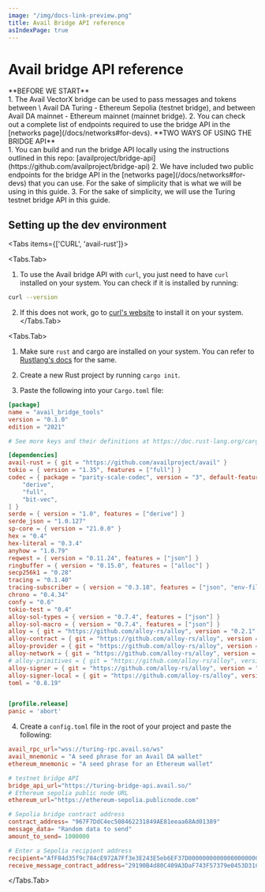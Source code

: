 ```yaml
---
image: "/img/docs-link-preview.png"
title: Avail Bridge API reference
asIndexPage: true
---
```


# Avail bridge API reference

<Callout type="info">
**BEFORE WE START**<br/>
1. The Avail VectorX bridge can be used to pass messages and tokens between \
Avail DA Turing - Ethereum Sepolia (testnet bridge),
and between Avail DA mainnet - Ethereum mainnet (mainnet bridge).
2. You can check out a complete list of endpoints required to use the bridge API in the [networks page](/docs/networks#for-devs).
</Callout>

<Callout type="info">
**TWO WAYS OF USING THE BRIDGE API**<br/>
1. You can build and run the bridge API locally using the instructions outlined in this repo:
[availproject/bridge-api](https://github.com/availproject/bridge-api)
2. We have included two public endpoints for the bridge API in the [networks page](/docs/networks#for-devs) that you can use.
For the sake of simplicity that is what we will be using in this guide.
3. For the sake of simplicity, we will use the Turing testnet bridge API in this guide.
</Callout>

## Setting up the dev environment


<Tabs items={['CURL', 'avail-rust']}>

<Tabs.Tab>

1. To use the Avail bridge API with `curl`, you just need to have `curl` installed on your system. 
You can check if it is installed by running:

```bash filename="CURL"
curl --version
```

2. If this does not work, go to [curl's website](https://curl.se/) to install it on your system. 
</Tabs.Tab>

<Tabs.Tab>

1. Make sure `rust` and cargo are installed on your system. You can refer to [Rustlang's docs](https://www.rust-lang.org/tools/install) for the same.

2. Create a new Rust project by running `cargo init`.

3. Paste the following into your `Cargo.toml` file:

```toml
[package]
name = "avail_bridge_tools"
version = "0.1.0"
edition = "2021"

# See more keys and their definitions at https://doc.rust-lang.org/cargo/reference/manifest.html

[dependencies]
avail-rust = { git = "https://github.com/availproject/avail" }
tokio = { version = "1.35", features = ["full"] }
codec = { package = "parity-scale-codec", version = "3", default-features = false, features = [
    "derive",
    "full",
    "bit-vec",
] }
serde = { version = "1.0", features = ["derive"] }
serde_json = "1.0.127"
sp-core = { version = "21.0.0" }
hex = "0.4"
hex-literal = "0.3.4"
anyhow = "1.0.79"
reqwest = { version = "0.11.24", features = ["json"] }
ringbuffer = { version = "0.15.0", features = ["alloc"] }
secp256k1 = "0.28"
tracing = "0.1.40"
tracing-subscriber = { version = "0.3.18", features = ["json", "env-filter"] }
chrono = "0.4.34"
confy = "0.6"
tokio-test = "0.4"
alloy-sol-types = { version = "0.7.4", features = ["json"] }
alloy-sol-macro = { version = "0.7.4", features = ["json"] }
alloy = { git = "https://github.com/alloy-rs/alloy", version = "0.2.1" }
alloy-contract = { git = "https://github.com/alloy-rs/alloy", version = "0.2.1" }
alloy-provider = { git = "https://github.com/alloy-rs/alloy", version = "0.2.1" }
alloy-network = { git = "https://github.com/alloy-rs/alloy", version = "0.2.1" }
# alloy-primitives = { git = "https://github.com/alloy-rs/alloy", version = "0.2.1" }
alloy-signer = { git = "https://github.com/alloy-rs/alloy", version = "0.2.1" }
alloy-signer-local = { git = "https://github.com/alloy-rs/alloy", version = "0.2.1" }
toml = "0.8.19"


[profile.release]
panic = 'abort'
```

4. Create a `config.toml` file in the root of your project and paste the following:

```toml
avail_rpc_url="wss://turing-rpc.avail.so/ws"
avail_mnemonic = "A seed phrase for an Avail DA wallet"
ethereum_mnemonic = "A seed phrase for an Ethereum wallet"

# testnet bridge API
bridge_api_url="https://turing-bridge-api.avail.so/"
# Ethereum sepolia public node URL
ethereum_url="https://ethereum-sepolia.publicnode.com"

# Sepolia bridge contract address
contract_address= "967F7DdC4ec508462231849AE81eeaa68Ad01389"
message_data= "Random data to send"
amount_to_send= 1000000

# Enter a Sepolia recipient address
recipient="AfF84d35f9c784cE972A7Ff3e3E243E5eb6EF37D000000000000000000000000"
receive_message_contract_address="29190B4d80C409A3DaF743F57379e0453D31C26b"
```

</Tabs.Tab>
</Tabs>
